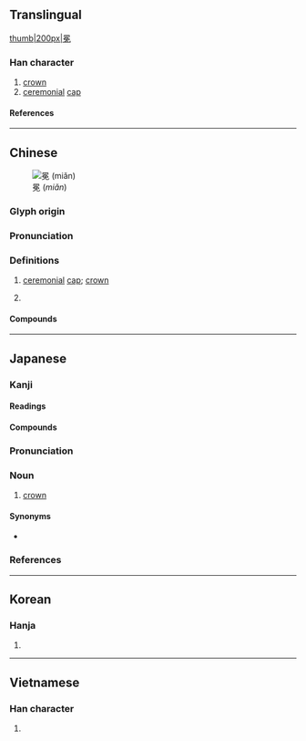 {{character info}}
{{character info|0x2F8D3}}
==Translingual==
[[file:Benkan.jpg|thumb|200px|冕]]

===Han character===
{{Han char|rn=13|rad=冂|as=09|sn=11|four=60416|canj=ANAU|ids=⿱冃免 <small>(GTJV)</small>,⿱日免 <small>(K)</small>}}

# [[crown]]
# [[ceremonial]] [[cap]]

====References====
{{Han ref|kx=0129.300|dkj=01545|hdz=21514.060|uh=5195}}
{{Han ref|uh=2F8D3}}

----

==Chinese==
{{zh-forms|alt=絻}}
[[File:Imperial Encyclopaedia - Ceremonial Usages - pic344 - 冕.svg|thumb|冕 (''miǎn'')]]

===Glyph origin===
{{Han etym}}

===Pronunciation===
{{zh-pron
|m=miǎn
|c=min5
|mn=bián
|mn-t=miêng2
|mc=y
|oc=y
|cat=n,v
}}

===Definitions===
{{zh-hanzi}}

# [[ceremonial]] [[cap]]; [[crown]]
#: {{zh-x|加冕|to crown; to invest as monarch}}
#: {{zh-x|冠冕|official's hat; royal crown; official; leader}}
# {{lb|zh|by extension}} {{n-g|things similar to a crown}}
#: {{zh-x|日冕|corona}}
#: {{zh-x|衛冕|to defend one's title; to defend one's championship}}

====Compounds====
{{zh-der|冕旒|冕服|冠冕|冠冕堂皇|冠冕衣裳|加冕|北冕座|南州冠冕|弁冕|旒冕|日冕|服冕乘軒|毳冕|沐猴冠冕|無冕王|王冕|紱冕|衛冕|袞冕|裂冠毀冕|軒冕|鷩冕|黻冕}}

----

==Japanese==

===Kanji===
{{ja-kanji|grade=|rs=冂09}}

====Readings====
{{ja-readings
|goon=めん
|kanon=べん
|kun=かんむり-
}}

====Compounds====
{{col2-u|ja
|{{ja-r|冕%冠|べん%かん}}
|{{ja-r|冕%者|べん%しゃ}}
|{{ja-r|冕%服|べん%ぷく}}
|{{ja-r|冕%旒|べん%りゅう}}
|{{ja-r|冠%冕|かん%べん}}
|{{ja-r|軒%冕|けん%べん}}
|{{ja-r|玄%冕|げん%べん}}
|{{ja-r|袞%冕|こん%べん}}
|{{ja-r|毳%冕|ぜい%べん}}
|{{ja-r|蟬%冕|せん%べん}}
|{{ja-r|税%冕|だつ%べん}}
|{{ja-r|紱%冕|ふつ%べん}}
|{{ja-r|黻%冕|ふつ%べん}}
|{{ja-r|麻%冕|ま%べん}}
|{{ja-r|旒%冕|りゅう%べん}}
}}

===Pronunciation===
{{ja-pron|べん|y=kanon|acc=1|acc_ref=DJR}}

===Noun===
{{ja-noun|べん}}

# [[crown]]

====Synonyms====
* {{ja-r|冕%冠|べん%かん}}

===References===
<references/>

----

==Korean==

===Hanja===
{{ko-hanja|면}}

# {{rfdef|ko|sort=冂09}}

----

==Vietnamese==

===Han character===
{{vi-readings|reading=[[miện]], [[mịn]]|rs=冂09}}

# {{rfdef|vi|sort=冂09}}